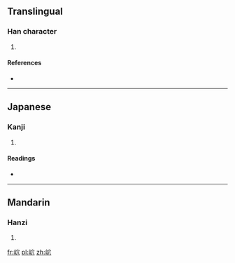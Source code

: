 ==Translingual==

===Han character===
{{Han char|rn=46|rad=山|as=05|sn=8|four=2378<sub>2</sub>|canj=山十金 (UJC)|ids=⿰[[山]][[穴]]}}

# {{defn|Han|sort=山05}}

====References====
* {{Han ref|kx=0309.070|dkj=07973|dj=0609.040|hdz=10768.140|uh=5CA4|ud=23716|bh=CC5C|bd=52316}}

----

==Japanese==

===Kanji===
{{ja-kanji|grade=|rs=山05}}

# {{defn|lang=ja|sort=山05}}

====Readings====
* {{ja-readings|on=[[けつ]] (ketsu), [[けち]] (kechi)|kun=}}

----

==Mandarin==

===Hanzi===
{{cmn-hanzi|pin=[[xuè]] ([[xue4]])|wg=hsüeh<sup>4</sup>}}

# {{defn|lang=cmn|sort=山05}}

[[fr:岤]]
[[pl:岤]]
[[zh:岤]]